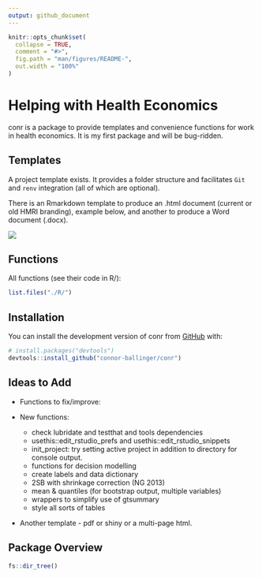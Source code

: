 ```yaml
---
output: github_document
---
```


<!-- README.md is generated from README.Rmd. Please edit that file -->

```r
knitr::opts_chunk$set(
  collapse = TRUE,
  comment = "#>",
  fig.path = "man/figures/README-",
  out.width = "100%"
)
```

# Helping with Health Economics

<!-- badges: start -->
<!-- badges: end -->

conr is a package to provide templates and convenience functions for work in 
health economics.
It is my first package and will be bug-ridden.

## Templates

A project template exists. 
It provides a folder structure and facilitates `Git` and `renv` integration (all
of which are optional).

There is an Rmarkdown template to produce an .html document (current or old HMRI 
branding), example below, and another to produce a Word document (.docx).

![](./inst/images/template_example_pic.PNG)

## Functions

All functions (see their code in R/):

```r
list.files("./R/")
```

## Installation

You can install the development version of conr from 
[GitHub](https://github.com/) with:

``` r
# install.packages("devtools")
devtools::install_github("connor-ballinger/conr")
```

## Ideas to Add

-   Functions to fix/improve:

-   New functions:

    -   check lubridate and testthat and tools dependencies
    -   usethis::edit_rstudio_prefs and usethis::edit_rstudio_snippets
    -   init_project: try setting active project in addition to directory for
    console output.
    -   functions for decision modelling
    -   create labels and data dictionary
    -   2SB with shrinkage correction (NG 2013)
    -   mean & quantiles (for bootstrap output, multiple variables)
    -   wrappers to simplify use of gtsummary
    -   style all sorts of tables

-   Another template - pdf or shiny or a multi-page html.

## Package Overview

```r
fs::dir_tree()
```

